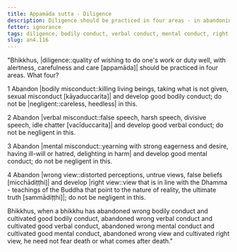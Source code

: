 ```yaml
---
title: Appamāda sutta - Diligence
description: Diligence should be practiced in four areas - in abandoning bodily, verbal, and mental misconduct, and wrong view.
fetter: ignorance
tags: diligence, bodily conduct, verbal conduct, mental conduct, right view, wrong view, an, an4
slug: an4.116
---
```


"Bhikkhus, |diligence::quality of wishing to do one's work or duty well, with alertness, carefulness and care [appamāda]| should be practiced in four areas. What four?

1 Abandon \|bodily misconduct::killing living beings, taking what is not given, sexual misconduct [kāyaduccarita]| and develop good bodily conduct; do not be |negligent::careless, heedless| in this.

2 Abandon \|verbal misconduct::false speech, harsh speech, divisive speech, idle chatter [vacīduccarita]| and develop good verbal conduct; do not be negligent in this.

3 Abandon \|mental misconduct::yearning with strong eagerness and desire, having ill-will or hatred, delighting in harm| and develop good mental conduct; do not be negligent in this.

4 Abandon \|wrong view::distorted perceptions, untrue views, false beliefs [micchādiṭṭhi]| and develop \|right view::view that is in line with the Dhamma - teachings of the Buddha that point to the nature of reality, the ultimate truth [sammādiṭṭhi]|; do not be negligent in this.

Bhikkhus, when a bhikkhu has abandoned wrong bodily conduct and cultivated good bodily conduct, abandoned wrong verbal conduct and cultivated good verbal conduct, abandoned wrong mental conduct and cultivated good mental conduct, abandoned wrong view and cultivated right view, he need not fear death or what comes after death."